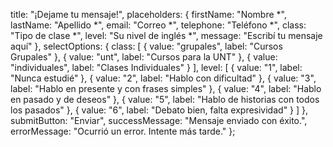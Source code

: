   title: "¡Dejame tu mensaje!",
  placeholders: {
    firstName: "Nombre *",
    lastName: "Apellido *",
    email: "Correo *",
    telephone: "Teléfono *",
    class: "Tipo de clase *",
    level: "Su nivel de inglés *",
    message: "Escribí tu mensaje aquí"
  },
  selectOptions: {
    class: [
      { value: "grupales", label: "Cursos Grupales" },
      { value: "unt", label: "Cursos para la UNT" },
      { value: "individuales", label: "Clases Individuales" }
    ],
    level: [
      { value: "1", label: "Nunca estudié" },
      { value: "2", label: "Hablo con dificultad" },
      { value: "3", label: "Hablo en presente y con frases simples" },
      { value: "4", label: "Hablo en pasado y de deseos" },
      { value: "5", label: "Hablo de historias con todos los pasados" },
      { value: "6", label: "Debato bien, falta expresividad" }
    ]
  },
  submitButton: "Enviar",
  successMessage: "Mensaje enviado con éxito.",
  errorMessage: "Ocurrió un error. Intente más tarde."
};